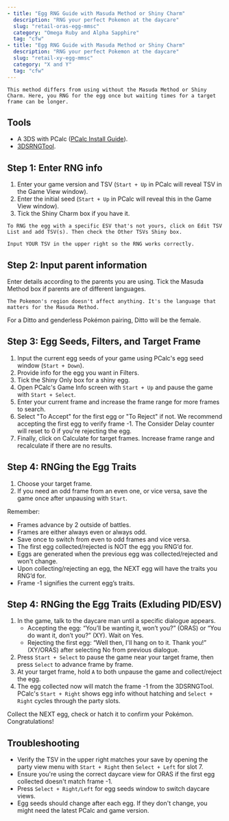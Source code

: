 ```yaml
---
- title: "Egg RNG Guide with Masuda Method or Shiny Charm"
  description: "RNG your perfect Pokemon at the daycare"
  slug: "retail-oras-egg-mmsc"
  category: "Omega Ruby and Alpha Sapphire"
  tag: "cfw"
- title: "Egg RNG Guide with Masuda Method or Shiny Charm"
  description: "RNG your perfect Pokemon at the daycare"
  slug: "retail-xy-egg-mmsc"
  category: "X and Y"
  tag: "cfw"
---
```


```
This method differs from using without the Masuda Method or Shiny Charm. Here, you RNG for the egg once but waiting times for a target frame can be longer.
```

## Tools

- A 3DS with PCalc ([PCalc Install Guide](https://www.pokemonrng.com/misc-3ds-installing-pcalc)).
- [3DSRNGTool](https://github.com/wwwwwwzx/3DSRNGTool/releases).

## Step 1: Enter RNG info

1. Enter your game version and TSV (`Start + Up` in PCalc will reveal TSV in the Game View window).
2. Enter the initial seed (`Start + Up` in PCalc will reveal this in the Game View window).
3. Tick the Shiny Charm box if you have it.

```
To RNG the egg with a specific ESV that's not yours, click on Edit TSV List and add TSV(s). Then check the Other TSVs Shiny box.

Input YOUR TSV in the upper right so the RNG works correctly.
```

## Step 2: Input parent information

Enter details according to the parents you are using. Tick the Masuda Method box if parents are of different languages.

```
The Pokemon's region doesn't affect anything. It's the language that matters for the Masuda Method.
```

For a Ditto and genderless Pokémon pairing, Ditto will be the female.

## Step 3: Egg Seeds, Filters, and Target Frame

1. Input the current egg seeds of your game using PCalc's egg seed window (`Start + Down`).
2. Provide info for the egg you want in Filters.
3. Tick the Shiny Only box for a shiny egg.
4. Open PCalc's Game Info screen with `Start + Up` and pause the game with `Start + Select`.
5. Enter your current frame and increase the frame range for more frames to search.
6. Select "To Accept" for the first egg or "To Reject" if not. We recommend accepting the first egg to verify frame -1. The Consider Delay counter will reset to 0 if you're rejecting the egg.
7. Finally, click on Calculate for target frames. Increase frame range and recalculate if there are no results.

## Step 4: RNGing the Egg Traits

1. Choose your target frame.
2. If you need an odd frame from an even one, or vice versa, save the game once after unpausing with `Start`.

Remember:

- Frames advance by 2 outside of battles.
- Frames are either always even or always odd.
- Save once to switch from even to odd frames and vice versa.
- The first egg collected/rejected is NOT the egg you RNG’d for.
- Eggs are generated when the previous egg was collected/rejected and won't change.
- Upon collecting/rejecting an egg, the NEXT egg will have the traits you RNG’d for.
- Frame -1 signifies the current egg’s traits.

## Step 4: RNGing the Egg Traits (Exluding PID/ESV)

1. In the game, talk to the daycare man until a specific dialogue appears.
   - Accepting the egg: “You’ll be wanting it, won’t you?” (ORAS) or “You do want it, don’t you?” (XY). Wait on Yes.
   - Rejecting the first egg: “Well then, I'll hang on to it. Thank you!” (XY/ORAS) after selecting No from previous dialogue.
2. Press `Start + Select` to pause the game near your target frame, then press `Select` to advance frame by frame.
3. At your target frame, hold `A` to both unpause the game and collect/reject the egg.
4. The egg collected now will match the frame -1 from the 3DSRNGTool. PCalc's `Start + Right` shows egg info without hatching and `Select + Right` cycles through the party slots.

Collect the NEXT egg, check or hatch it to confirm your Pokémon. Congratulations!

## Troubleshooting

- Verify the TSV in the upper right matches your save by opening the party view menu with `Start + Right` then `Select + Left` for slot 7.
- Ensure you're using the correct daycare view for ORAS if the first egg collected doesn't match frame -1.
- Press `Select + Right/Left` for egg seeds window to switch daycare views.
- Egg seeds should change after each egg. If they don't change, you might need the latest PCalc and game version.
